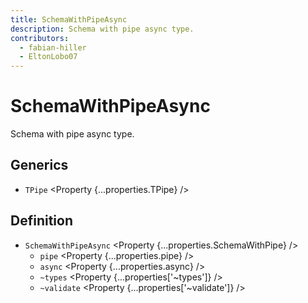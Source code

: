 ```yaml
---
title: SchemaWithPipeAsync
description: Schema with pipe async type.
contributors:
  - fabian-hiller
  - EltonLobo07
---
```



# SchemaWithPipeAsync

Schema with pipe async type.

## Generics

- `TPipe` <Property {...properties.TPipe} />

## Definition

- `SchemaWithPipeAsync` <Property {...properties.SchemaWithPipe} />
  - `pipe` <Property {...properties.pipe} />
  - `async` <Property {...properties.async} />
  - `~types` <Property {...properties['~types']} />
  - `~validate` <Property {...properties['~validate']} />
